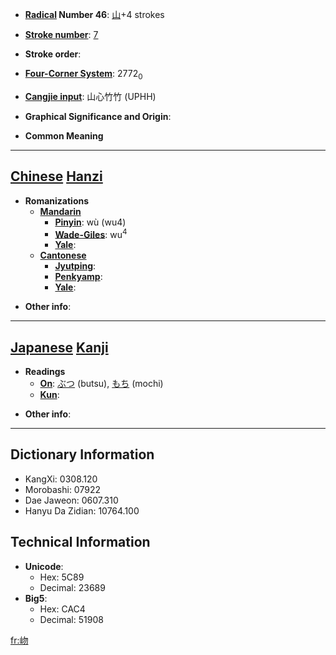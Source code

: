 * '''[[Wiktionary:Chinese radical index| Radical]] Number 46''': [[Wiktionary:Chinese radical index 山|山]]+4 strokes

* '''[[Wiktionary:Chinese total strokes index|Stroke number]]''': [[Wiktionary:Chinese total strokes index 7|7]]

* '''Stroke order''': 

* '''[[Wiktionary:Chinese four corner index|Four-Corner System]]''': 2772<sub>0</sub>

* '''[[Wiktionary:Chinese Cangjie index|Cangjie input]]''': 山心竹竹 (UPHH)

* '''Graphical Significance and Origin''': 

* '''Common Meaning'''

----

== [[Chinese]] [[Hanzi]] ==

* '''Romanizations'''
** '''[[Mandarin]]'''
*** '''[[Pinyin]]''': wù (wu4)
*** '''[[Wade-Giles]]''': wu<sup>4</sup>
*** '''[[Yale]]''': 
** '''[[Cantonese]]'''
*** '''[[Jyutping]]''':
*** '''[[Penkyamp]]''': 
*** '''[[Yale]]''': 

* '''Other info''': 

----

== [[Japanese]] [[Kanji]] ==

* '''Readings'''
** '''[[On]]''': [[ぶつ]] (butsu), [[もち]] (mochi)
** '''[[Kun]]''': 

* '''Other info''':  

----

== Dictionary Information ==

* KangXi: 0308.120
* Morobashi: 07922
* Dae Jaweon: 0607.310
* Hanyu Da Zidian: 10764.100

== Technical Information ==

* '''Unicode''':
** Hex: 5C89
** Decimal: 23689
* '''Big5''':
** Hex: CAC4
** Decimal: 51908

[[fr:岉]]